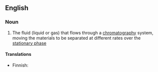 ==English==

===Noun===
{{en-noun}}

# {{lb|en|chemistry}} The fluid (liquid or gas) that flows through a [[chromatography]] system, moving the materials to be separated at different rates over the [[stationary phase]]

====Translations====
{{trans-top|fluid that flows through a chromatograhy system}}
* Finnish: {{t|fi|[[liikkuva]] [[faasi]]}}
{{trans-mid}}
{{trans-bottom}}
